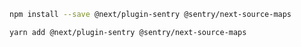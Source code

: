 ```bash {tabTitle:npm}
npm install --save @next/plugin-sentry @sentry/next-source-maps
```

```bash {tabTitle:Yarn}
yarn add @next/plugin-sentry @sentry/next-source-maps
```
